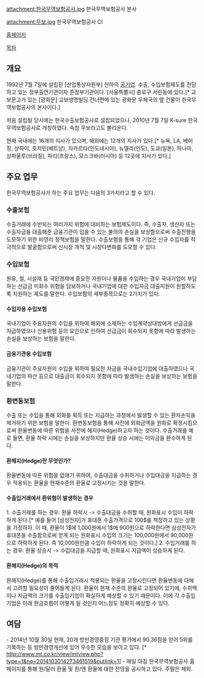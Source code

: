 attachment:한국무역보험공사.jpg
한국무역보험공사 본사

attachment:무보.jpg
한국무역보험공사 CI

[http://www.ksure.or.kr/ 홈페이지]

[[목차]]

== 개요 ==
1992년 7월 7일에 설립된 [산업통상자원부] 산하의 [[공기업]]. 수출, 수입보험제도를 전담하고 있는 정부출연기관이자 준정부기관이다.  [서울특별시] 종로구 서린동에 있다.[* 교보문고가 있는 [광화문] 교보생명빌딩 건너편에 있는 광화문 우체국의 옆 건물이 한국무역보험공사의 본사이다.]

처음 설립될 당시에는 한국수출보험공사로 설립되었으나, 2010년 7월 7일 K-sure 한국무역보험공사로 개칭하였다. 
속칭 무보라고도 불리운다. 

현재 국내에는 16개의 지사가 있으며, 해외에는 12개의 지사가 있다.[* 뉴욕, LA, 베이징, 상하이, 호치민(베트남), 자카르타(인도네시아), 뉴델리(인도), 도쿄(일본), 파나마, 상파울루(브라질), 파리(프랑스), 모스크바(러시아) 등  12곳에 지사가 있다.]
== 주요 업무 ==
한국무역보험공사가 하는 주요 업무는 다음의 3가지라고 할 수 있다.

=== 수출보험 ===
수출거래에 수반되는 여러가지 위험에 대비하는 보험제도이다. 즉, 수출자, 생산자 또는 수출자금을 대출해준 금융기관이 입을 수 있는 불의의 손실을 보상함으로써 수출진행을 도모하기 위한 비영리 정책보험을 말한다.
수출보험을 통해 각 기업은 신규 수입자를 적극적으로 발굴함으로써 신시장 개척 및 시장다변화를 도모할 수 있다.

=== 수입보험 ===
원유, 철, 시설재 등 국민경제에 중요한 자원이나 물품을 수입하는 경우 국내기업이 부담하는 선급금 미회수 위험을 담보하거나 국내기업에 대한 수입자금 대출지원이 원할하도록 지원하는 제도를 말한다.
수입보험의 세부종목으로는 2가지가 있다.
==== 수입자용 수입보험 ====
국내기업이 주요자원의 수입을 위하여 해외에 소재하는 수입계약상대방에게 선급금을 지급하였으나 신용위험 등의 요인으로 인하여 선급금이 회수되지 못함에 따라 발생하는 손실을 보상하는 보험을 말한다.
==== 금융기관용 수입보험 ====
금융기관이 주요자원의 수입을 위하여 필요한 자금을 국내수입기업에 대출하였으나 국내기업의 파산 등으로 대출금이 회수되지 못함에 따라 발생하는 손실을 보상하는 보험을 말한다.

=== 환변동보험 ===
수출 또는 수입을 통해 외화를 획득 또는 지급하는 과정에서 발생할 수 있는 환차손익을 제거하기 위한 보험을 말한다. 환변동보험을 통해 사전에 외화금액을 원화로 확정시킴으로써 환율변동에 따른 위험을 사전에 헤지(Hedge)하고자 하는 것이다.
수출거래를 예로 들면, 환율 하락 시에는 손실을 보상하지만 환율 상승 시에는 이익금을 환수하게 된다.
==== 환헤지(Hedge)란 무엇인가? ====
환율변동에 따른 위험을 없애기 위하여, 수출대금을 수취하거나 수입대금을 지급하는 경우 적용되는 환율을 현재수준의 환율로 고정시키는 것을 말한다.
==== 수출입거래에서 환위험이 발생하는 경우 ====
1. 수출거래를 하는 경우: 환율 하락시 -> 수출대금을 수취할 때, 원화표시 수입이 하락하게 된다.[* 예를 들어 [삼성전자]가 휴대폰 수출가격으로 100$를 책정하고 있는 상황을 가정하자. 이 때, 환율이 1$에 1,000원에서 1$에 900원으로 하락한다면 삼성전자가 휴대폰을 수출함으로써 얻게 되는 원화표시 수입의 크기는  100,000원에서 90,000원으로 하락하게 된다. 즉 10,000원만큼 수입이 하락하게 되는 것이다.]
2. 수입거래를 하는 경우: 환율 상승시 -> 수입대금을 지급할 때, 원화표시 지급액이 상승하게 된다.
==== 환헤지(Hedge)의 목적 ====
환헤지(Hedge)를 통해 수출입거래시 적용되는 환율을 고정시킨다면 환율변동에 대해서 고려할 필요성이 줄어들게 된다.
환율이 현재 수준의 환율로 고정되어 있기에, 수취액이나 지급액의 크기를 수출입기업이 확실하게 예상할 수 있기 때문이다. 이에 각 수출입기업은 미래 현금흐름이 어떻게 될 것인지 어느정도 정확히 예상할 수 있다.

== 여담 ==
- 2014년 10월 30일 현재, 20개 방만경영중점 기관 평가에서 90.36점을 얻어 5위를 기록하는 등 방만경영개선에 있어 우수한 모습을 보이고 있다. [* http://www.mt.co.kr/view/mtview.php?type=1&no=2014103014273461519&outlink=1]
- 매일 아침 한국무역보험공사 홈페이지를 통해 원/달러 환율 및 원/엔 환율에 대한 전망을 공시하고 있다. 주말은 제외.
